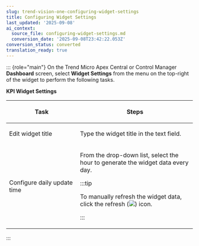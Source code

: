 ```yaml
---
slug: trend-vision-one-configuring-widget-settings
title: Configuring Widget Settings
last_updated: '2025-09-08'
ai_context:
  source_file: configuring-widget-settings.md
  conversion_date: '2025-09-08T23:42:22.053Z'
conversion_status: converted
translation_ready: true
---
```


::: {role="main"}
On the Trend Micro Apex Central or Control Manager **Dashboard** screen, select **Widget Settings** from the menu on the top-right of the widget to perform the following tasks.

**KPI Widget Settings**

<table>
<colgroup>
<col style="width: 38%" />
<col style="width: 62%" />
</colgroup>
<thead>
<tr>
<th><p>Task</p></th>
<th><p>Steps</p></th>
</tr>
</thead>
<tbody>
<tr>
<td><p>Edit widget title</p></td>
<td><p>Type the widget title in the text field.</p></td>
</tr>
<tr>
<td><p>Configure daily update time</p></td>
<td><p>From the drop-down list, select the hour to generate the widget data every day.</p>


:::tip

<p>To manually refresh the widget data, click the refresh (<img src="./images/icon_widget_update=GUID-FF5C9483-BBE5-4704-A762-574C42D114FE=1=en-us=Low.webp" />) icon.</p>


:::

</td>
</tr>
</tbody>
</table>
:::
